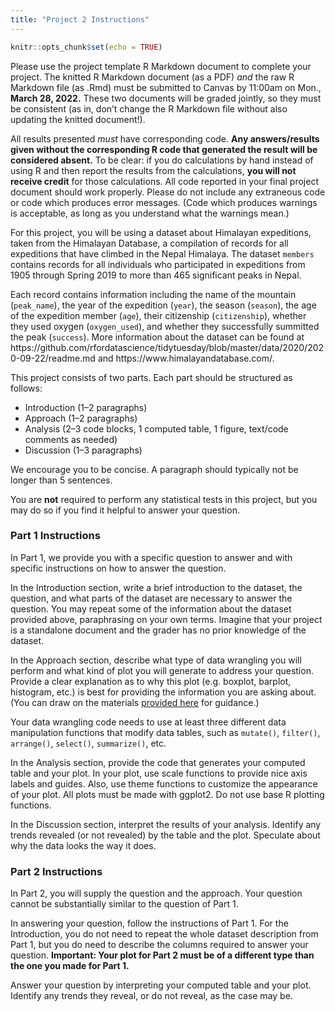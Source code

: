 ```yaml
---
title: "Project 2 Instructions"
---
```

```r
knitr::opts_chunk$set(echo = TRUE)
```
Please use the project template R Markdown document to complete your project. The knitted R Markdown document (as a PDF) *and* the raw R Markdown file (as .Rmd) must be submitted to Canvas by 11:00am on Mon., **March 28, 2022.** These two documents will be graded jointly, so they must be consistent (as in, don't change the R Markdown file without also updating the knitted document!).

All results presented *must* have corresponding code. **Any answers/results given without the corresponding R code that generated the result will be considered absent.** To be clear: if you do calculations by hand instead of using R and then report the results from the calculations, **you will not receive credit** for those calculations. All code reported in your final project document should work properly. Please do not include any extraneous code or code which produces error messages. (Code which produces warnings is acceptable, as long as you understand what the warnings mean.)

For this project, you will be using a dataset about Himalayan expeditions, taken from the Himalayan Database, a compilation of records for all expeditions that have climbed in the Nepal Himalaya. The dataset `members` contains records for all individuals who participated in expeditions from 1905 through Spring 2019 to more than 465 significant peaks in Nepal.

Each record contains information including the name of the mountain (`peak_name`), the year of the expedition (`year`), the season (`season`), the age of the expedition member (`age`), their citizenship (`citizenship`), whether they used oxygen (`oxygen_used`), and whether they successfully summitted the peak (`success`). More information about the dataset can be found at https://github.com/rfordatascience/tidytuesday/blob/master/data/2020/2020-09-22/readme.md and https://www.himalayandatabase.com/.


This project consists of two parts. Each part should be structured as follows:

- Introduction (1--2 paragraphs)
- Approach (1--2 paragraphs)
- Analysis (2--3 code blocks, 1 computed table, 1 figure, text/code comments as needed)
- Discussion (1--3 paragraphs)

We encourage you to be concise. A paragraph should typically not be longer than 5 sentences.

You are **not** required to perform any statistical tests in this project, but you may do so if you find it helpful to answer your question.

### Part 1 Instructions

In Part 1, we provide you with a specific question to answer and with specific instructions on how to answer the question.

In the Introduction section, write a brief introduction to the dataset, the question, and what parts of the dataset are necessary to answer the question. You may repeat some of the information about the dataset provided above, paraphrasing on your own terms. Imagine that your project is a standalone document and the grader has no prior knowledge of the dataset.

In the Approach section, describe what type of data wrangling you will perform and what kind of plot you will generate to address your question. Provide a clear explanation as to why this plot (e.g. boxplot, barplot, histogram, etc.) is best for providing the information you are asking about. (You can draw on the materials [provided here](https://clauswilke.com/dataviz/directory-of-visualizations.html) for guidance.) 

Your data wrangling code needs to use at least three different data manipulation functions that modify data tables, such as `mutate()`, `filter()`, `arrange()`, `select()`, `summarize()`, etc.

In the Analysis section, provide the code that generates your computed table and your plot. In your plot, use scale functions to provide nice axis labels and guides. Also, use theme functions to customize the appearance of your plot. All plots must be made with ggplot2. Do not use base R plotting functions.

In the Discussion section, interpret the results of your analysis. Identify any trends revealed (or not revealed) by the table and the plot. Speculate about why the data looks the way it does.


### Part 2 Instructions

In Part 2, you will supply the question and the approach. Your question cannot be substantially similar to the question of Part 1.

In answering your question, follow the instructions of Part 1. For the Introduction, you do not need to repeat the whole dataset description from Part 1, but you do need to describe the columns required to answer your question. **Important: Your plot for Part 2 must be of a different type than the one you made for Part 1.**

Answer your question by interpreting your computed table and your plot. Identify any trends they reveal, or do not reveal, as the case may be.
